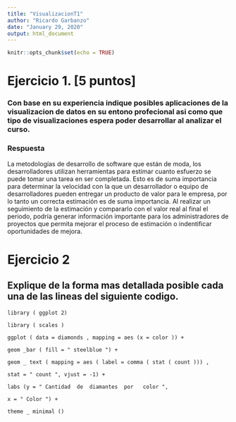```yaml
---
title: "VisualizacionT1"
author: "Ricardo Garbanzo"
date: "January 29, 2020"
output: html_document
---
```


```r
knitr::opts_chunk$set(echo = TRUE)
```

# Ejercicio 1. [5 puntos] 
### Con base en su experiencia indique posibles aplicaciones de la visualizacion de datos en su entono profecional asi como que tipo de visualizaciones espera poder desarrollar al analizar el curso.

### Respuesta

La metodologías de desarrollo de software que están de moda, los desarrolladores utilizan herramientas para estimar cuanto esfuerzo se puede tomar una tarea en ser completada. Esto es de suma importancia para determinar la velocidad con la que un desarrollador o equipo de desarrolladores pueden entregar un producto de valor para le empresa, por lo tanto un correcta estimación es de suma importancia. 
Al realizar un seguimiento de la estimación y compararlo con el valor real al final el periodo, podría generar información importante para los administradores de proyectos que permita mejorar el proceso de estimación o indentificar oportunidades de mejora.



# Ejercicio 2
## Explique de la forma mas detallada posible cada una de las lineas del siguiente codigo.



`library ( ggplot 2)` 

`library ( scales )` 

`ggplot ( data = diamonds , mapping = aes (x = color )) +`

`geom _bar ( fill = " steelblue ") +`

`geom _ text ( mapping = aes ( label = comma ( stat ( count ))) ,`

`stat = " count ", vjust = -1) +`

`labs (y = " Cantidad  de  diamantes  por   color ",`

`x = " Color ") +`

`theme _ minimal ()`


```r

```

